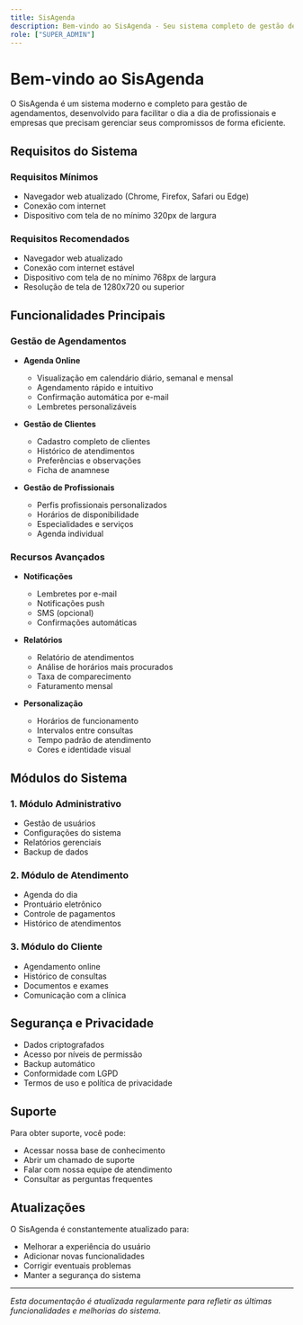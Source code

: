 ```yaml
---
title: SisAgenda
description: Bem-vindo ao SisAgenda - Seu sistema completo de gestão de agendamentos
role: ["SUPER_ADMIN"]
---
```


# Bem-vindo ao SisAgenda

O SisAgenda é um sistema moderno e completo para gestão de agendamentos, desenvolvido para facilitar o dia a dia de profissionais e empresas que precisam gerenciar seus compromissos de forma eficiente.

## Requisitos do Sistema

### Requisitos Mínimos

- Navegador web atualizado (Chrome, Firefox, Safari ou Edge)
- Conexão com internet
- Dispositivo com tela de no mínimo 320px de largura

### Requisitos Recomendados

- Navegador web atualizado
- Conexão com internet estável
- Dispositivo com tela de no mínimo 768px de largura
- Resolução de tela de 1280x720 ou superior

## Funcionalidades Principais

### Gestão de Agendamentos

- **Agenda Online**

  - Visualização em calendário diário, semanal e mensal
  - Agendamento rápido e intuitivo
  - Confirmação automática por e-mail
  - Lembretes personalizáveis

- **Gestão de Clientes**

  - Cadastro completo de clientes
  - Histórico de atendimentos
  - Preferências e observações
  - Ficha de anamnese

- **Gestão de Profissionais**
  - Perfis profissionais personalizados
  - Horários de disponibilidade
  - Especialidades e serviços
  - Agenda individual

### Recursos Avançados

- **Notificações**

  - Lembretes por e-mail
  - Notificações push
  - SMS (opcional)
  - Confirmações automáticas

- **Relatórios**

  - Relatório de atendimentos
  - Análise de horários mais procurados
  - Taxa de comparecimento
  - Faturamento mensal

- **Personalização**
  - Horários de funcionamento
  - Intervalos entre consultas
  - Tempo padrão de atendimento
  - Cores e identidade visual

## Módulos do Sistema

### 1. Módulo Administrativo

- Gestão de usuários
- Configurações do sistema
- Relatórios gerenciais
- Backup de dados

### 2. Módulo de Atendimento

- Agenda do dia
- Prontuário eletrônico
- Controle de pagamentos
- Histórico de atendimentos

### 3. Módulo do Cliente

- Agendamento online
- Histórico de consultas
- Documentos e exames
- Comunicação com a clínica

## Segurança e Privacidade

- Dados criptografados
- Acesso por níveis de permissão
- Backup automático
- Conformidade com LGPD
- Termos de uso e política de privacidade

## Suporte

Para obter suporte, você pode:

- Acessar nossa base de conhecimento
- Abrir um chamado de suporte
- Falar com nossa equipe de atendimento
- Consultar as perguntas frequentes

## Atualizações

O SisAgenda é constantemente atualizado para:

- Melhorar a experiência do usuário
- Adicionar novas funcionalidades
- Corrigir eventuais problemas
- Manter a segurança do sistema

---

_Esta documentação é atualizada regularmente para refletir as últimas funcionalidades e melhorias do sistema._
